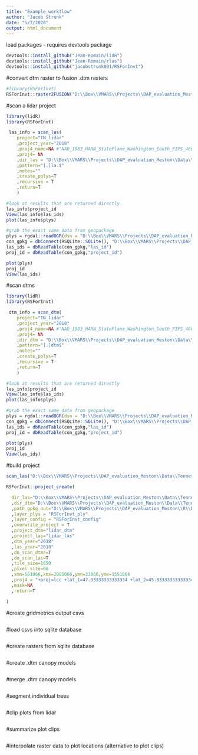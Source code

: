 ```yaml
---
title: "Example_workflow"
author: "Jacob Strunk"
date: "5/7/2020"
output: html_document
---
```


load packages - requires devtools package
```r
devtools::install_github("Jean-Romain/lidR")
devtools::install_github("Jean-Romain/rlas")
devtools::install_github("jacobstrunk001/RSForInvt")

```

#convert dtm raster to fusion .dtm rasters
```r
#library(RSForInvt)
RSForInvt::raster2FUSION("D:\\Box\\VMARS\\Projects\\DAP_evaluation_Meston\\Data\\Tennessee\\DTM\\","D:\\Box\\VMARS\\Projects\\DAP_evaluation_Meston\\Data\\Tennessee\\DTM_fusion\\")


```


#scan a lidar project
```r
library(lidR)
library(RSForInvt)

 las_info = scan_las(
    project="TN_lidar"
    ,project_year="2018"
    ,proj4_name=NA #"NAD_1983_HARN_StatePlane_Washington_South_FIPS_4601_Feet"
    ,proj4= NA 
    ,dir_las = "D:\\Box\\VMARS\\Projects\\DAP_evaluation_Meston\\Data\\Tennessee\\lidar_tiles\\"
    ,pattern="[.]la.$"
    ,notes=""
    ,create_polys=T
    ,recursive = T
    ,return=T
    )

#look at results that are returned directly 
las_info$project_id
View(las_info$las_ids) 
plot(las_info$plys) 

#grab the exact same data from geopackage
plys = rgdal::readOGR(dsn = "D:\\Box\\VMARS\\Projects\\DAP_evaluation_Meston\\Data\\Tennessee\\lidar_tiles\\manage_las\\manage_las.gpkg" , layer = "las_polys" )
con_gpkg = dbConnect(RSQLite::SQLite(), "D:\\Box\\VMARS\\Projects\\DAP_evaluation_Meston\\Data\\Tennessee\\lidar_tiles\\manage_las\\manage_las.gpkg")
las_ids = dbReadTable(con_gpkg,"las_id")
proj_id = dbReadTable(con_gpkg,"project_id")  

plot(plys)
proj_id
View(las_ids)

```


#scan dtms
```r
library(lidR)
library(RSForInvt)

 dtm_info = scan_dtm(
    project="TN_lidar"
    ,project_year="2018"
    ,proj4_name=NA #"NAD_1983_HARN_StatePlane_Washington_South_FIPS_4601_Feet"
    ,proj4= NA 
    ,dir_dtm = "D:\\Box\\VMARS\\Projects\\DAP_evaluation_Meston\\Data\\Tennessee\\DTM_fusion"
    ,pattern="[.]dtm$"
    ,notes=""
    ,create_polys=T
    ,recursive = T
    ,return=T
    )

#look at results that are returned directly 
las_info$project_id
View(las_info$las_ids) 
plot(las_info$plys) 

#grab the exact same data from geopackage
plys = rgdal::readOGR(dsn = "D:\\Box\\VMARS\\Projects\\DAP_evaluation_Meston\\Data\\Tennessee\\lidar_tiles\\manage_las\\manage_las.gpkg" , layer = "las_polys" )
con_gpkg = dbConnect(RSQLite::SQLite(), "D:\\Box\\VMARS\\Projects\\DAP_evaluation_Meston\\Data\\Tennessee\\lidar_tiles\\manage_las\\manage_las.gpkg")
las_ids = dbReadTable(con_gpkg,"las_id")
proj_id = dbReadTable(con_gpkg,"project_id")  

plot(plys)
proj_id
View(las_ids)

```


#build project
```r

scan_las("D:\\Box\\VMARS\\Projects\\DAP_evaluation_Meston\\Data\\Tennessee\\lidar_tiles\\")

RSForInvt::project_create(

  dir_las="D:\\Box\\VMARS\\Projects\\DAP_evaluation_Meston\\Data\\Tennessee\\lidar_tiles\\"
  ,dir_dtm="D:\\Box\\VMARS\\Projects\\DAP_evaluation_Meston\\Data\\Tennessee\\DTM_fusion\\"
  ,path_gpkg_out="D:\\Box\\VMARS\\Projects\\DAP_evaluation_Meston\\R\\DAP_Lidar_analysis\\RSForInvt/Tennessee_lidar_RSForInvt.gpkg"
  ,layer_plys = "RSForInvt_ply"
  ,layer_config = "RSForInvt_config"
  ,overwrite_project = T
  ,project_dtm="lidar_dtm"
  ,project_las="lidar_las"
  ,dtm_year="2018"
  ,las_year="2018"
  ,do_scan_dtms=T
  ,do_scan_las=T
  ,tile_size=1650
  ,pixel_size=66
  ,xmn=561066,xmx=2805066,ymn=33066,ymx=1551066
  ,proj4 = "+proj=lcc +lat_1=47.33333333333334 +lat_2=45.83333333333334 +lat_0=45.33333333333334 +lon_0=-120.5 +x_0=500000.0001016001 +y_0=0 +ellps=GRS80 +towgs84=0,0,0,0,0,0,0 +units=us-ft +no_defs"
  ,mask=NA
  ,return=T

)


```


#create gridmetrics output csvs
```r



```


#load csvs into sqlite database
```r



```


#create rasters from sqlite database
```r



```


#create .dtm canopy models
```r



```


#merge .dtm canopy models
```r



```


#segment individual trees
```r



```


#clip plots from lidar
```r



```


#summarize plot clips
```r



```


#interpolate raster data to plot locations (alternative to plot clips)
```r



```

